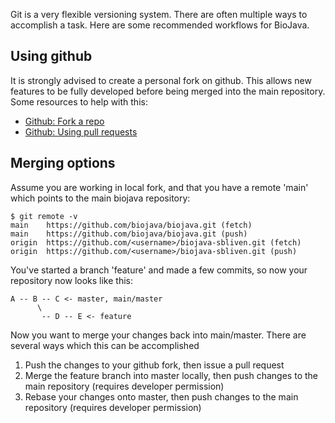 Git is a very flexible versioning system. There are often multiple ways to accomplish a task. Here are some recommended workflows for BioJava.

== Using github ==

It is strongly advised to create a personal fork on github. This allows new features to be fully developed before being merged into the main repository. Some resources to help with this:

* [https://help.github.com/articles/fork-a-repo Github: Fork a repo]
* [https://help.github.com/articles/using-pull-requests Github: Using pull requests]

== Merging options ==

Assume you are working in local fork, and that you have a remote 'main' which points to the main biojava repository:
 <nowiki>$ git remote -v
main    https://github.com/biojava/biojava.git (fetch)
main    https://github.com/biojava/biojava.git (push)
origin  https://github.com/<username>/biojava-sbliven.git (fetch)
origin  https://github.com/<username>/biojava-sbliven.git (push)</nowiki>

You've started a branch 'feature' and made a few commits, so now your repository now looks like this:

 A -- B -- C <- master, main/master
       \
        -- D -- E <- feature

Now you want to merge your changes back into main/master. There are several ways which this can be accomplished 

# Push the changes to your github fork, then issue a pull request
# Merge the feature branch into master locally, then push changes to the main repository (requires developer permission)
# Rebase your changes onto master, then push changes to the main repository (requires developer permission)